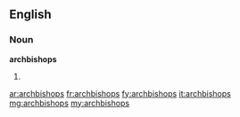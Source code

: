 ==English==

===Noun===
'''archbishops'''

# {{plural of|[[archbishop]]}}

[[ar:archbishops]]
[[fr:archbishops]]
[[fy:archbishops]]
[[it:archbishops]]
[[mg:archbishops]]
[[my:archbishops]]